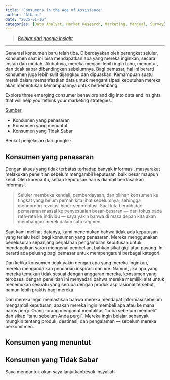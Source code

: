 ```yaml
---
title: "Consumers in the Age of Assistance"
author: "Albani"
date: "2025-01-16"
categories: [Data Analyst, Market Research, Marketing, Menjual, Survey]
---
```

> *[Belajar dari google insight](https://www.thinkwithgoogle.com/consumer-insights/consumer-journey/ageofassistance/)*

-------

Generasi konsumen baru telah tiba. Diberdayakan oleh perangkat seluler, konsumen saat ini bisa mendapatkan apa yang mereka inginkan, secara instan dan mudah. Akibatnya, mereka menjadi lebih ingin tahu, menuntut, dan tidak sabar dibandingkan sebelumnya. Bagi pemasar, hal ini berarti konsumen juga lebih sulit dijangkau dan dipuaskan. Kemampuan suatu merek dalam memanfaatkan data untuk mengantisipasi kebutuhan mereka akan menentukan kemampuannya untuk berkembang.

Explore three emerging consumer behaviors and dig into data and insights that will help you rethink your marketing strategies.

[Sumber](https://www.thinkwithgoogle.com/consumer-insights/consumer-journey/ageofassistance)

- Konsumen yang penasaran
- Konsumen yang menuntut
- Konsumen yang Tidak Sabar

Berikut penjelasan dari google :

## Konsumen yang penasaran

Dengan akses yang tidak terbatas terhadap banyak informasi, masyarakat melakukan penelitian sebelum mengambil keputusan, baik besar maupun kecil. Oleh karena itu, setiap keputusan harus diambil berdasarkan informasi.

> Seluler membuka kendali, pemberdayaan, dan pilihan konsumen ke tingkat yang belum pernah kita lihat sebelumnya, sehingga mendorong revolusi hiper-segmentasi. Saat kita beralih dari pemasaran massal ke penyesuaian besar-besaran — dari fokus pada rata-rata ke individu — saya yakin bahwa di masa depan kita akan membangun merek dalam satu segmen.

Saat kami melihat datanya, kami menemukan bahwa tidak ada keputusan yang terlalu kecil bagi konsumen yang penasaran. Mereka menggunakan penelusuran sepanjang perjalanan pengambilan keputusan untuk mendapatkan saran mengenai pembelian, bahkan sikat gigi atau payung. Ini berarti ada peluang bagi pemasar untuk mempengaruhi berbagai kategori.

Dan ketika konsumen tidak yakin dengan apa yang mereka inginkan, mereka mengandalkan pencarian inspirasi dan ide. Namun, jika apa yang mereka temukan tidak sesuai dengan anggaran mereka, konsumen yang terobsesi dengan penelitian ini menyadari bahwa mereka memiliki alat untuk menemukan sesuatu yang serupa dengan produk aspirasional tersebut, namun lebih praktis bagi mereka.

Dan mereka ingin memastikan bahwa mereka mendapat informasi sebelum mengambil keputusan, apakah mereka ingin membeli apa atau ke mana harus pergi. Orang-orang menganut mentalitas “coba sebelum membeli” dan sikap “tahu sebelum Anda pergi”. Mereka ingin belajar sebanyak mungkin tentang produk, destinasi, dan pengalaman — sebelum mereka berkomitmen.




## Konsumen yang menuntut


## Konsumen yang Tidak Sabar






Saya mengantuk akan saya lanjutkanbesok insyallah


